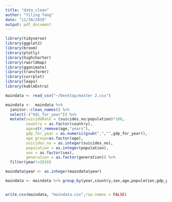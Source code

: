 ```yaml
---
title: "data_clean"
author: "Yiling Yang"
date: "11/30/2019"
output: pdf_document
---
```

```r
library(tidyverse)
library(ggplot2)
library(broom)
library(plotly)
library(highcharter)
library(rworldmap)
library(gganimate)
library(transformr)
library(corrplot)
library(leaps)
library(kableExtra)
```

```r
maindata <- read_csv("~/Desktop/master 2.csv") 

maindata <-  maindata %>% 
  janitor::clean_names() %>%
  select(-("hdi_for_year")) %>%
  mutate(suicideRate = (suicides_no/population)*100, 
         country = as.factor(country),
         age=str_remove(age,"years"),
         gdp_for_year = as.numeric(gsub(",","",gdp_for_year)),
         age_group=as.factor(age),
         suicides_no = as.integer(suicides_no),
         population = as.integer(population),
         sex = as.factor(sex),
         generation = as.factor(generation)) %>%  
  filter(year!=2016) 

maindata$year <- as.integer(maindata$year)

maindata <- maindata %>% group_by(year,country,sex,age,population,gdp_per_capita) %>% summarise(suicides_no =  sum(suicides_no)) %>%  mutate("suicide_per_100k"=(suicides_no/population)*100000)


write.csv(maindata, "maindata.csv",row.names = FALSE)
```



